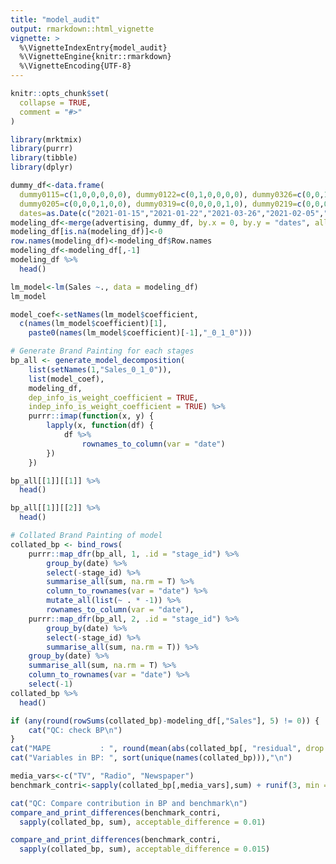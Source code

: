 ```yaml
---
title: "model_audit"
output: rmarkdown::html_vignette
vignette: >
  %\VignetteIndexEntry{model_audit}
  %\VignetteEngine{knitr::rmarkdown}
  %\VignetteEncoding{UTF-8}
---
```


```r
knitr::opts_chunk$set(
  collapse = TRUE,
  comment = "#>"
)
```

```r
library(mrktmix)
library(purrr)
library(tibble)
library(dplyr)
```




```r
dummy_df<-data.frame(
  dummy0115=c(1,0,0,0,0,0),	dummy0122=c(0,1,0,0,0,0), dummy0326=c(0,0,1,0,0,0),
  dummy0205=c(0,0,0,1,0,0), dummy0319=c(0,0,0,0,1,0), dummy0219=c(0,0,0,0,0,1),
  dates=as.Date(c("2021-01-15","2021-01-22","2021-03-26","2021-02-05","2021-03-19","2021-02-19")))
modeling_df<-merge(advertising, dummy_df, by.x = 0, by.y = "dates", all =T)
modeling_df[is.na(modeling_df)]<-0
row.names(modeling_df)<-modeling_df$Row.names
modeling_df<-modeling_df[,-1]
modeling_df %>%
  head()
```  

```r
lm_model<-lm(Sales ~., data = modeling_df)
lm_model
```

```r
model_coef<-setNames(lm_model$coefficient,
  c(names(lm_model$coefficient)[1],
    paste0(names(lm_model$coefficient)[-1],"_0_1_0")))

# Generate Brand Painting for each stages
bp_all <- generate_model_decomposition(
    list(setNames(1,"Sales_0_1_0")),
    list(model_coef),
    modeling_df,
    dep_info_is_weight_coefficient = TRUE,
    indep_info_is_weight_coefficient = TRUE) %>%
    purrr::imap(function(x, y) {
        lapply(x, function(df) {
            df %>%
                rownames_to_column(var = "date")
        })
    })
```

```r
bp_all[[1]][[1]] %>%
  head()
```

```r
bp_all[[1]][[2]] %>%
  head()
```

```r
# Collated Brand Painting of model
collated_bp <- bind_rows(
    purrr::map_dfr(bp_all, 1, .id = "stage_id") %>%
        group_by(date) %>%
        select(-stage_id) %>%
        summarise_all(sum, na.rm = T) %>%
        column_to_rownames(var = "date") %>%
        mutate_all(list(~ . * -1)) %>%
        rownames_to_column(var = "date"),
    purrr::map_dfr(bp_all, 2, .id = "stage_id") %>%
        group_by(date) %>%
        select(-stage_id) %>%
        summarise_all(sum, na.rm = T)) %>%
    group_by(date) %>%
    summarise_all(sum, na.rm = T) %>%
    column_to_rownames(var = "date") %>%
    select(-1)
collated_bp %>%
  head()
```

```r
if (any(round(rowSums(collated_bp)-modeling_df[,"Sales"], 5) != 0)) {
    cat("QC: check BP\n")
}
cat("MAPE           : ", round(mean(abs(collated_bp[, "residual", drop = F] / rowSums(collated_bp))[, 1]) * 100,4), "% \n")
cat("Variables in BP: ", sort(unique(names(collated_bp))),"\n")
```

```r
media_vars<-c("TV", "Radio", "Newspaper")
benchmark_contri<-sapply(collated_bp[,media_vars],sum) + runif(3, min = 0.005, max = 0.015)

cat("QC: Compare contribution in BP and benchmark\n")
compare_and_print_differences(benchmark_contri,
  sapply(collated_bp, sum), acceptable_difference = 0.01)

compare_and_print_differences(benchmark_contri,
  sapply(collated_bp, sum), acceptable_difference = 0.015)
```
